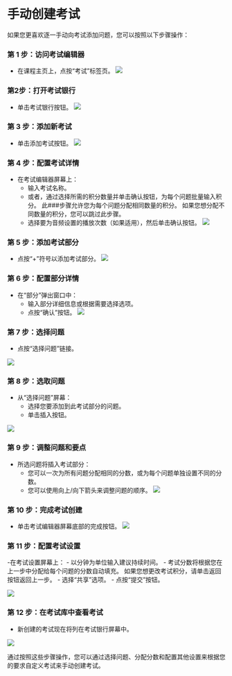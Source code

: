 
# 手动创建考试 

 如果您更喜欢逐一手动向考试添加问题，您可以按照以下步骤操作： 

 ### 第 1 步：访问考试编辑器 
 
 - 在课程主页上，点按“考试”标签页。 
 ![](/img/utest/teacher/exam01.png)
 
 ### 第2步：打开考试银行 

 - 单击考试银行按钮。 
 ![](/img/utest/teacher/exam02.png)

 ### 第 3 步：添加新考试 

 - 单击添加考试按钮。 
 ![](/img/utest/teacher/exam03.png)

 ### 第 4 步：配置考试详情 

 - 在考试编辑器屏幕上： 
     - 输入考试名称。 
     - 或者，通过选择所需的积分数量并单击确认按钮，为每个问题批量输入积分。 此###步骤允许您为每个问题分配相同数量的积分。 如果您想分配不同数量的积分，您可以跳过此步骤。 
     - 选择要为音频设置的播放次数（如果适用），然后单击确认按钮。 
 ![](/img/utest/teacher/exam04.png)

 ### 第 5 步：添加考试部分 

 - 点按“+”符号以添加考试部分。 
![](/img/utest/teacher/exam05.png)

 ### 第 6 步：配置部分详情 

 - 在“部分”弹出窗口中： 
     - 输入部分详细信息或根据需要选择选项。 
     - 点按“确认”按钮。 
![](/img/utest/teacher/exam06.png)

 ### 第 7 步：选择问题 

 - 点按“选择问题”链接。 

![](/img/utest/teacher/exam07.png)

 ### 第 8 步：选取问题 
                                                   
 - 从“选择问题”屏幕： 
     - 选择您要添加到此考试部分的问题。 
     - 单击插入按钮。 

 ![](/img/utest/teacher/exam08.png) 

 ### 第 9 步：调整问题和要点 
 
 - 所选问题将插入考试部分： 
     - 您可以一次为所有问题分配相同的分数，或为每个问题单独设置不同的分数。 
     - 您可以使用向上/向下箭头来调整问题的顺序。 
 ![](/img/utest/teacher/exam09.png)

 ### 第 10 步：完成考试创建 

 - 单击考试编辑器屏幕底部的完成按钮。 
 ![](/img/utest/teacher/exam10.png)

 ### 第 11 步：配置考试设置 

 -在考试设置屏幕上： 
     - 以分钟为单位输入建议持续时间。 
     - 考试分数将根据您在上一步中分配给每个问题的分数自动填充。 如果您想更改考试积分，请单击返回按钮返回上一步。 
     - 选择“共享”选项。 
     - 点按“提交”按钮。 

 ![](/img/utest/teacher/exam11.png)
 
 ### 第 12 步：在考试库中查看考试 

 - 新创建的考试现在将列在考试银行屏幕中。 

 ![](/img/utest/teacher/exam12.png)

 通过按照这些步骤操作，您可以通过选择问题、分配分数和配置其他设置来根据您的要求自定义考试来手动创建考试。
